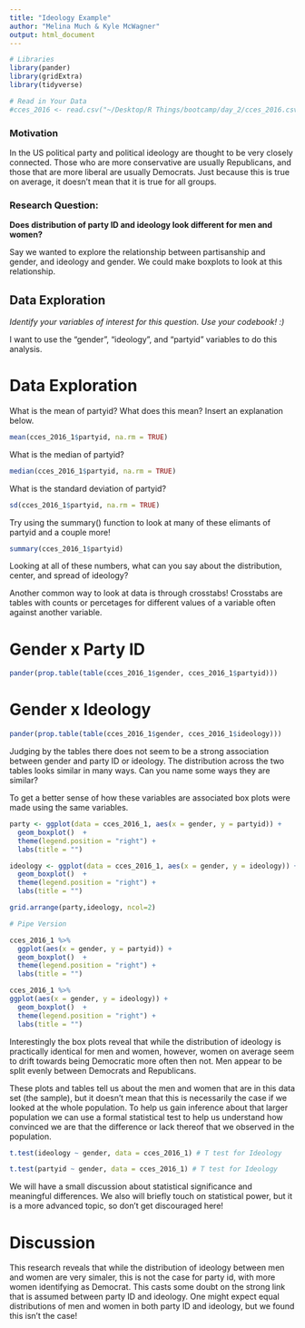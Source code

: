 ```yaml
---
title: "Ideology Example"
author: "Melina Much & Kyle McWagner"
output: html_document
---
```


```r
# Libraries
library(pander)
library(gridExtra)
library(tidyverse)
```

```r
# Read in Your Data 
#cces_2016 <- read.csv("~/Desktop/R Things/bootcamp/day_2/cces_2016.csv")
```

### Motivation
In the US political party and political ideology are thought to be very closely connected. Those who are more conservative are usually Republicans, and those that are more liberal are usually Democrats. Just because this is true on average, it doesn't mean that it is true for all groups.

### Research Question:

**Does distribution of party ID and ideology look different for men and women?**

Say we wanted to explore the relationship between partisanship and gender, and ideology and gender. We could make boxplots to look at this relationship.

## Data Exploration

*Identify your variables of interest for this question. Use your codebook! :)*

I want to use the "gender", "ideology", and "partyid" variables to do this analysis. 


# Data Exploration

What is the mean of partyid? What does this mean? Insert an explanation below.

```r
mean(cces_2016_1$partyid, na.rm = TRUE)
```

What is the median of partyid?

```r
median(cces_2016_1$partyid, na.rm = TRUE)
```


What is the standard deviation of partyid?

```r
sd(cces_2016_1$partyid, na.rm = TRUE)
```

Try using the summary() function to look at many of these elimants of partyid and a couple more!

```r
summary(cces_2016_1$partyid)
```

Looking at all of these numbers, what can you say about the distribution, center, and spread of ideology?

Another common way to look at data is through crosstabs! Crosstabs are tables with counts or percetages for different values of a variable often against another variable.

# Gender x Party ID

```r
pander(prop.table(table(cces_2016_1$gender, cces_2016_1$partyid)))
```

# Gender x Ideology

```r
pander(prop.table(table(cces_2016_1$gender, cces_2016_1$ideology)))
```

Judging by the tables there does not seem to be a strong association between gender and party ID or ideology. The distribution across the two tables looks similar in many ways. Can you name some ways they are similar?

To get a better sense of how these variables are associated box plots were made using the same variables.

```r

party <- ggplot(data = cces_2016_1, aes(x = gender, y = partyid)) +
  geom_boxplot()  +
  theme(legend.position = "right") +
  labs(title = "")

ideology <- ggplot(data = cces_2016_1, aes(x = gender, y = ideology)) +
  geom_boxplot()  +
  theme(legend.position = "right") +
  labs(title = "")

grid.arrange(party,ideology, ncol=2)

# Pipe Version

cces_2016_1 %>% 
  ggplot(aes(x = gender, y = partyid)) +
  geom_boxplot()  +
  theme(legend.position = "right") +
  labs(title = "") 

cces_2016_1 %>% 
ggplot(aes(x = gender, y = ideology)) +
  geom_boxplot()  +
  theme(legend.position = "right") +
  labs(title = "")

```

Interestingly the box plots reveal that while the distribution of ideology is practically identical for men and women, however, women on average seem to drift towards being Democratic more often then not. Men appear to be split evenly between Democrats and Republicans. 

These plots and tables tell us about the men and women that are in this data set (the sample), but it doesn't mean that this is necessarily the case if we looked at the whole population. To help us gain inference about that larger population we can use a formal statistical test to help us understand how convinced we are that the difference or lack thereof that we observed in the population. 
 
```r
t.test(ideology ~ gender, data = cces_2016_1) # T test for Ideology
```


```r
t.test(partyid ~ gender, data = cces_2016_1) # T test for Ideology
```
 
We will have a small discussion about statistical significance and meaningful differences. We also will briefly touch on statistical power, but it is a more advanced topic, so don't get discouraged here!

# Discussion

This research reveals that while the distribution of ideology between men and women are very simaler,  this is not the case for party id, with more women identifying as Democrat. This casts some doubt on the strong link that is assumed between party ID and ideology. One might expect equal distributions of men and women in both party ID and ideology, but we found this isn't the case! 






